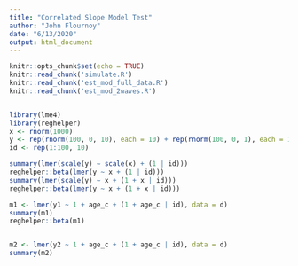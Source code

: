 ```yaml
---
title: "Correlated Slope Model Test"
author: "John Flournoy"
date: "6/13/2020"
output: html_document
---
```


```r
knitr::opts_chunk$set(echo = TRUE)
knitr::read_chunk('simulate.R')
knitr::read_chunk('est_mod_full_data.R')
knitr::read_chunk('est_mod_2waves.R')
```

```r
```

```r
library(lme4)
library(reghelper)
x <- rnorm(1000)
y <- rep(rnorm(100, 0, 10), each = 10) + rep(rnorm(100, 0, 1), each = 10) * x + rnorm(1000)
id <- rep(1:100, 10)

summary(lmer(scale(y) ~ scale(x) + (1 | id)))
reghelper::beta(lmer(y ~ x + (1 | id)))
summary(lmer(scale(y) ~ x + (1 + x | id)))
reghelper::beta(lmer(y ~ x + (1 + x | id)))

m1 <- lmer(y1 ~ 1 + age_c + (1 + age_c | id), data = d)
summary(m1)
reghelper::beta(m1)


m2 <- lmer(y2 ~ 1 + age_c + (1 + age_c | id), data = d)
summary(m2)
```

```r
```

```r
```